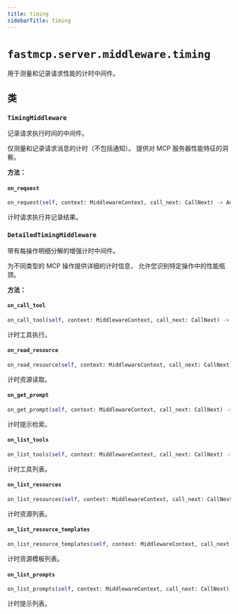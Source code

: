 ```yaml
---
title: timing
sidebarTitle: timing
---
```


# `fastmcp.server.middleware.timing`


用于测量和记录请求性能的计时中间件。

## 类

### `TimingMiddleware` <sup><a href="https://github.com/jlowin/fastmcp/blob/main/src/fastmcp/server/middleware/timing.py#L10" target="_blank"><Icon icon="github" style="width: 14px; height: 14px;" /></a></sup>


记录请求执行时间的中间件。

仅测量和记录请求消息的计时（不包括通知）。
提供对 MCP 服务器性能特征的洞察。


**方法：**

#### `on_request` <sup><a href="https://github.com/jlowin/fastmcp/blob/main/src/fastmcp/server/middleware/timing.py#L39" target="_blank"><Icon icon="github" style="width: 14px; height: 14px;" /></a></sup>

```python
on_request(self, context: MiddlewareContext, call_next: CallNext) -> Any
```

计时请求执行并记录结果。


### `DetailedTimingMiddleware` <sup><a href="https://github.com/jlowin/fastmcp/blob/main/src/fastmcp/server/middleware/timing.py#L60" target="_blank"><Icon icon="github" style="width: 14px; height: 14px;" /></a></sup>


带有每操作明细分解的增强计时中间件。

为不同类型的 MCP 操作提供详细的计时信息，
允许您识别特定操作中的性能瓶颈。


**方法：**

#### `on_call_tool` <sup><a href="https://github.com/jlowin/fastmcp/blob/main/src/fastmcp/server/middleware/timing.py#L111" target="_blank"><Icon icon="github" style="width: 14px; height: 14px;" /></a></sup>

```python
on_call_tool(self, context: MiddlewareContext, call_next: CallNext) -> Any
```

计时工具执行。


#### `on_read_resource` <sup><a href="https://github.com/jlowin/fastmcp/blob/main/src/fastmcp/server/middleware/timing.py#L118" target="_blank"><Icon icon="github" style="width: 14px; height: 14px;" /></a></sup>

```python
on_read_resource(self, context: MiddlewareContext, call_next: CallNext) -> Any
```

计时资源读取。


#### `on_get_prompt` <sup><a href="https://github.com/jlowin/fastmcp/blob/main/src/fastmcp/server/middleware/timing.py#L127" target="_blank"><Icon icon="github" style="width: 14px; height: 14px;" /></a></sup>

```python
on_get_prompt(self, context: MiddlewareContext, call_next: CallNext) -> Any
```

计时提示检索。


#### `on_list_tools` <sup><a href="https://github.com/jlowin/fastmcp/blob/main/src/fastmcp/server/middleware/timing.py#L134" target="_blank"><Icon icon="github" style="width: 14px; height: 14px;" /></a></sup>

```python
on_list_tools(self, context: MiddlewareContext, call_next: CallNext) -> Any
```

计时工具列表。


#### `on_list_resources` <sup><a href="https://github.com/jlowin/fastmcp/blob/main/src/fastmcp/server/middleware/timing.py#L140" target="_blank"><Icon icon="github" style="width: 14px; height: 14px;" /></a></sup>

```python
on_list_resources(self, context: MiddlewareContext, call_next: CallNext) -> Any
```

计时资源列表。


#### `on_list_resource_templates` <sup><a href="https://github.com/jlowin/fastmcp/blob/main/src/fastmcp/server/middleware/timing.py#L146" target="_blank"><Icon icon="github" style="width: 14px; height: 14px;" /></a></sup>

```python
on_list_resource_templates(self, context: MiddlewareContext, call_next: CallNext) -> Any
```

计时资源模板列表。


#### `on_list_prompts` <sup><a href="https://github.com/jlowin/fastmcp/blob/main/src/fastmcp/server/middleware/timing.py#L152" target="_blank"><Icon icon="github" style="width: 14px; height: 14px;" /></a></sup>

```python
on_list_prompts(self, context: MiddlewareContext, call_next: CallNext) -> Any
```

计时提示列表。

